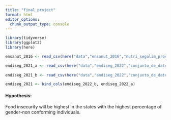 ```yaml
---
title: "final_project"
format: html
editor_options: 
  chunk_output_type: console
---
```

```r
library(tidyverse)
library(ggplot2)
library(here)
```

```r
ensanut_2016 <- read_csv(here("data","ensanut_2016","nutri_segalim_procesada_14112016.csv"))

endiseg_2021_a <- read_csv(here("data","endiseg_2022","conjunto_de_datos_tapart_a_endiseg_web_2022.csv"))
                           
endiseg_2021_b <- read_csv(here("data","endiseg_2022","conjunto_de_datos_tapart_b_endiseg_web_2022.csv"))

endiseg_2021 <- bind_cols(endiseg_2022_b, endiseg_2022_a)
```

#### Hypothesis:
Food insecurity will be highest in the states with the highest percentage of gender-non conforming individuals. 
